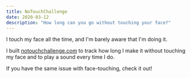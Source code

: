 ```yaml
---
title: NoTouchChallenge
date: 2020-03-12
description: "How long can you go without touching your face?"
---
```


I touch my face all the time, and I'm barely aware that I'm doing it.

I built [notouchchallenge.com](https://notouchchallenge.com/) to track how long I make it without touching my face and to play a sound every time I do.

If you have the same issue with face-touching, check it out!
